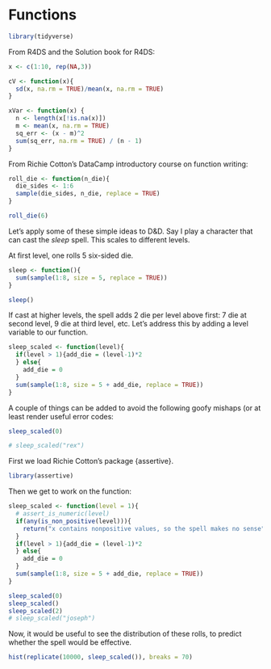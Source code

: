 # Functions

```r
library(tidyverse)
```

From R4DS and the Solution book for R4DS:

```r
x <- c(1:10, rep(NA,3)) 

cV <- function(x){
  sd(x, na.rm = TRUE)/mean(x, na.rm = TRUE)
}

xVar <- function(x) {
  n <- length(x[!is.na(x)])
  m <- mean(x, na.rm = TRUE)
  sq_err <- (x - m)^2
  sum(sq_err, na.rm = TRUE) / (n - 1)
}
```

From Richie Cotton's DataCamp introductory course on function writing:

```r
roll_die <- function(n_die){
  die_sides <- 1:6
  sample(die_sides, n_die, replace = TRUE)
}

roll_die(6)
```

Let's apply some of these simple ideas to D&D. Say I play a character that can cast the *sleep* spell. This scales to different levels.

At first level, one rolls 5 six-sided die. 

```r
sleep <- function(){
  sum(sample(1:8, size = 5, replace = TRUE))
}

sleep()
```

If cast at higher levels, the spell adds 2 die per level above first: 7 die at second level, 9 die at third level, etc. Let's address this by adding a level variable to our function.

```r
sleep_scaled <- function(level){
  if(level > 1){add_die = (level-1)*2
  } else{
    add_die = 0
  }
  sum(sample(1:8, size = 5 + add_die, replace = TRUE))
}
```

A couple of things can be added to avoid the following goofy mishaps (or at least render useful error codes:

```r
sleep_scaled(0)

# sleep_scaled("rex")
```

First we load Richie Cotton's package {assertive}.

```r
library(assertive)
```

Then we get to work on the function:

```r
sleep_scaled <- function(level = 1){
  # assert_is_numeric(level)
  if(any(is_non_positive(level))){
    return("x contains nonpositive values, so the spell makes no sense")
  }
  if(level > 1){add_die = (level-1)*2
  } else{
    add_die = 0
  }
  sum(sample(1:8, size = 5 + add_die, replace = TRUE))
}

sleep_scaled(0)
sleep_scaled()
sleep_scaled(2)
# sleep_scaled("joseph")
```

Now, it would be useful to see the distribution of these rolls, to predict whether the spell would be effective.

```r
hist(replicate(10000, sleep_scaled()), breaks = 70)
```

